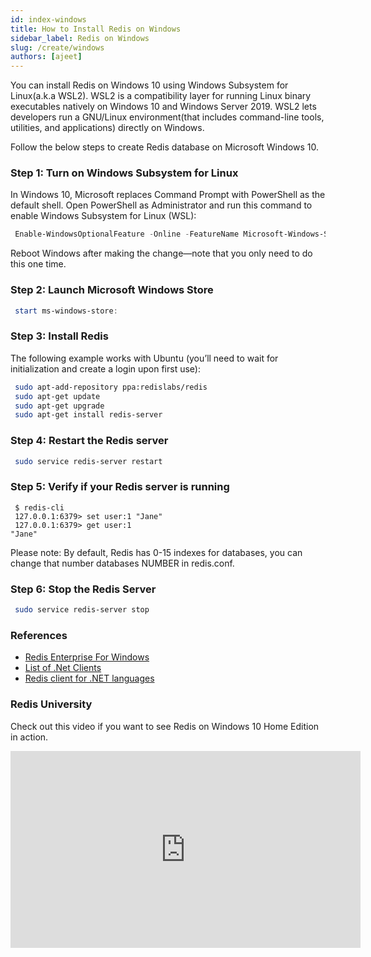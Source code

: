 ```yaml
---
id: index-windows
title: How to Install Redis on Windows  
sidebar_label: Redis on Windows
slug: /create/windows
authors: [ajeet]
---
```


You can install Redis on Windows 10 using Windows Subsystem for Linux(a.k.a WSL2).
WSL2 is a compatibility layer for running Linux binary executables natively on Windows 10 and Windows Server 2019.
WSL2 lets developers run a GNU/Linux environment(that includes command-line tools, utilities, and applications) directly on Windows.

Follow the below steps to create Redis database on Microsoft Windows 10.


### Step 1: Turn on Windows Subsystem for Linux

In Windows 10, Microsoft replaces Command Prompt with PowerShell as the default shell. Open PowerShell as Administrator and run this command to enable Windows Subsystem for Linux (WSL):


 ```powershell
  Enable-WindowsOptionalFeature -Online -FeatureName Microsoft-Windows-Subsystem-Linux
 ```

Reboot Windows after making the change—note that you only need to do this one time.

### Step 2: Launch Microsoft Windows Store 

 ```powershell
  start ms-windows-store:
 ```

### Step 3: Install Redis

The following example works with Ubuntu (you’ll need to wait for initialization and create a login upon first use):


 ```bash
  sudo apt-add-repository ppa:redislabs/redis
  sudo apt-get update
  sudo apt-get upgrade
  sudo apt-get install redis-server
 ```

### Step 4: Restart the Redis server

 ```bash
  sudo service redis-server restart
 ```


### Step 5: Verify if your Redis server is running

 ```
  $ redis-cli 
  127.0.0.1:6379> set user:1 "Jane"
  127.0.0.1:6379> get user:1
 "Jane"
 ```

Please note: By default, Redis has 0-15 indexes for databases, you can change that number databases NUMBER in redis.conf.

### Step 6: Stop the Redis Server 

 ```bash
  sudo service redis-server stop
 ```


### References

- [Redis Enterprise For Windows](https://redis.com/lp/redis-windows/)
- [List of .Net Clients](https://redis.io/clients#c)
- [Redis client for .NET languages](https://github.com/StackExchange/StackExchange.Redis)

### Redis University

Check out this video if you want to see Redis on Windows 10 Home Edition in action.

<div class="text--center">
<iframe width="560" height="315" src="https://www.youtube.com/embed/qTN0GqF_Gq8" frameborder="0" allow="accelerometer; autoplay; clipboard-write; encrypted-media; gyroscope; picture-in-picture" allowfullscreen></iframe>
</div>


